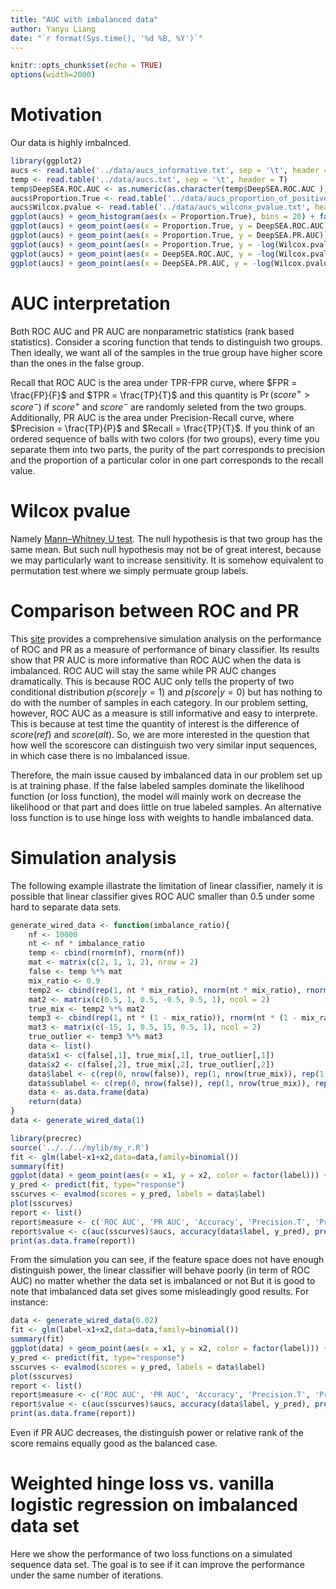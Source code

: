 ```yaml
---
title: "AUC with imbalanced data"
author: Yanyu Liang
date: "`r format(Sys.time(), '%d %B, %Y')`"
---
```

    
<style>
pre code, pre, code {
    white-space: pre !important;
    overflow-x: scroll !important;
    word-break: keep-all !important;
    word-wrap: initial !important;
}
</style>
    
```r
knitr::opts_chunk$set(echo = TRUE)
options(width=2000)
```

# Motivation

Our data is highly imbalnced.

```r
library(ggplot2)
aucs <- read.table('../data/aucs_informative.txt', sep = '\t', header = T)
temp <- read.table('../data/aucs.txt', sep = '\t', header = T)
temp$DeepSEA.ROC.AUC <- as.numeric(as.character(temp$DeepSEA.ROC.AUC ))
aucs$Proportion.True <- read.table('../data/aucs_proportion_of_positive.txt', header = T)[!is.na(temp$DeepSEA.ROC.AUC),]
aucs$Wilcox.pvalue <- read.table('../data/aucs_wilconx_pvalue.txt', header = T)[!is.na(temp$DeepSEA.ROC.AUC),]
ggplot(aucs) + geom_histogram(aes(x = Proportion.True), bins = 20) + facet_wrap(~ AnnotationType, scales = 'free')
ggplot(aucs) + geom_point(aes(x = Proportion.True, y = DeepSEA.ROC.AUC)) + facet_wrap(~ AnnotationType, scales = 'free') + ggtitle('Proportion of true label vs. ROC AUC')
ggplot(aucs) + geom_point(aes(x = Proportion.True, y = DeepSEA.PR.AUC)) + facet_wrap(~ AnnotationType, scales = 'free') + ggtitle('Proportion of true label vs. PR AUC')
ggplot(aucs) + geom_point(aes(x = Proportion.True, y = -log(Wilcox.pvalue))) + facet_wrap(~ AnnotationType, scales = 'free') + ggtitle('Proportion of true label vs. Wilcox pvalue') + scale_x_sqrt()
ggplot(aucs) + geom_point(aes(x = DeepSEA.ROC.AUC, y = -log(Wilcox.pvalue), color = log(Proportion.True))) + facet_wrap(~ AnnotationType, scales = 'free') + ggtitle('ROC AUC vs. Wilcox pvalue') + scale_x_sqrt()
ggplot(aucs) + geom_point(aes(x = DeepSEA.PR.AUC, y = -log(Wilcox.pvalue), color = log(Proportion.True))) + facet_wrap(~ AnnotationType, scales = 'free') + ggtitle('PR AUC vs. Wilcox pvalue') + scale_x_sqrt()
```

# AUC interpretation

Both ROC AUC and PR AUC are nonparametric statistics (rank based statistics). Consider a scoring function that tends to distinguish two groups. Then ideally, we want all of the samples in the true group have higher score than the ones in the false group.

Recall that ROC AUC is the area under TPR-FPR curve, where $FPR = \frac{FP}{F}$ and $TPR = \frac{TP}{T}$ and this quantity is $\Pr(score^+ > score^−)$ if $score^+$ and $score^−$ are randomly seleted from the two groups. Additionally, PR AUC is the area under Precision-Recall curve, where $Precision = \frac{TP}{P}$ and $Recall = \frac{TP}{T}$. If you think of an ordered sequence of balls with two colors (for two groups), every time you separate them into two parts, the purity of the part corresponds to precision and the proportion of a particular color in one part corresponds to the recall value.

# Wilcox pvalue

Namely [Mann–Whitney U test](https://en.wikipedia.org/wiki/Mann%E2%80%93Whitney_U_test). The null hypothesis is that two group has the same mean. But such null hypothesis may not be of great interest, because we may particularly want to increase sensitivity. It is somehow equivalent to permutation test where we simply permuate group labels.

# Comparison between ROC and PR

This [site](https://classeval.wordpress.com/) provides a comprehensive simulation analysis on the performance of ROC and PR as a measure of performance of binary classifier. Its results show that PR AUC is more informative than ROC AUC when the data is imbalanced. ROC AUC will stay the same while PR AUC changes dramatically. This is because ROC AUC only tells the property of two conditional distribution $p(score|y = 1)$ and $p(score|y = 0)$ but has nothing to do with the number of samples in each category. In our problem setting, however, ROC AUC as a measure is still informative and easy to interprete. This is because at test time the quantity of interest is the difference of $score(ref)$ and $score(alt)$. So, we are more interested in the question that how well the scorescore can distinguish two very similar input sequences, in which case there is no imbalanced issue.

Therefore, the main issue caused by imbalanced data in our problem set up is at training phase. If the false labeled samples dominate the likelihood function (or loss function), the model will mainly work on decrease the likelihood or that part and does little on true labeled samples. An alternative loss function is to use hinge loss with weights to handle imbalanced data.

# Simulation analysis

The following example illastrate the limitation of linear classifier, namely it is possible that linear classifier gives ROC AUC smaller than 0.5 under some hard to separate data sets.

```r
generate_wired_data <- function(imbalance_ratio){
    nf <- 10000
    nt <- nf * imbalance_ratio
    temp <- cbind(rnorm(nf), rnorm(nf))
    mat <- matrix(c(2, 1, 1, 2), nrow = 2)
    false <- temp %*% mat
    mix_ratio <- 0.9
    temp2 <- cbind(rep(1, nt * mix_ratio), rnorm(nt * mix_ratio), rnorm(nt * mix_ratio))
    mat2 <- matrix(c(0.5, 1, 0.5, -0.5, 0.5, 1), ncol = 2)
    true_mix <- temp2 %*% mat2 
    temp3 <- cbind(rep(1, nt * (1 - mix_ratio)), rnorm(nt * (1 - mix_ratio)), rnorm(nt * (1 - mix_ratio)))
    mat3 <- matrix(c(-15, 1, 0.5, 15, 0.5, 1), ncol = 2)
    true_outlier <- temp3 %*% mat3
    data <- list()
    data$x1 <- c(false[,1], true_mix[,1], true_outlier[,1])
    data$x2 <- c(false[,2], true_mix[,2], true_outlier[,2])
    data$label <- c(rep(0, nrow(false)), rep(1, nrow(true_mix)), rep(1, nrow(true_outlier)))
    data$sublabel <- c(rep(0, nrow(false)), rep(1, nrow(true_mix)), rep(2, nrow(true_outlier)))
    data <- as.data.frame(data)
    return(data)
}
data <- generate_wired_data(1)
```

```r
library(precrec)
source('../../../mylib/my_r.R')
fit <- glm(label~x1+x2,data=data,family=binomial())
summary(fit)
ggplot(data) + geom_point(aes(x = x1, y = x2, color = factor(label))) + ggtitle('Simulated data') + geom_abline(intercept = -fit$coefficients[1]/fit$coefficients[3], slope = -fit$coefficients[2]/fit$coefficients[3])
y_pred <- predict(fit, type="response")
sscurves <- evalmod(scores = y_pred, labels = data$label)
plot(sscurves)
report <- list()
report$measure <- c('ROC AUC', 'PR AUC', 'Accuracy', 'Precision.T', 'Precision.F', 'Recall.T', 'Recall.F', 'Proportion.T', 'Proportion.F')
report$value <- c(auc(sscurves)$aucs, accuracy(data$label, y_pred), precision.t(data$label, y_pred), precision.f(data$label, y_pred), recall.t(data$label, y_pred), recall.f(data$label, y_pred), proportion.t(data$label), proportion.f(data$label))
print(as.data.frame(report))
```

From the simulation you can see, if the feature space does not have enough distinguish power, the linear classifier will behave poorly (in term of ROC AUC) no matter whether the data set is imbalanced or not But it is good to note that imbalanced data set gives some misleadingly good results. For instance:

```r
data <- generate_wired_data(0.02)
fit <- glm(label~x1+x2,data=data,family=binomial())
summary(fit)
ggplot(data) + geom_point(aes(x = x1, y = x2, color = factor(label))) + ggtitle('Simulated data') + geom_abline(intercept = -fit$coefficients[1]/fit$coefficients[3], slope = -fit$coefficients[2]/fit$coefficients[3])
y_pred <- predict(fit, type="response")
sscurves <- evalmod(scores = y_pred, labels = data$label)
plot(sscurves)
report <- list()
report$measure <- c('ROC AUC', 'PR AUC', 'Accuracy', 'Precision.T', 'Precision.F', 'Recall.T', 'Recall.F', 'Proportion.T', 'Proportion.F')
report$value <- c(auc(sscurves)$aucs, accuracy(data$label, y_pred), precision.t(data$label, y_pred), precision.f(data$label, y_pred), recall.t(data$label, y_pred), recall.f(data$label, y_pred), proportion.t(data$label), proportion.f(data$label))
print(as.data.frame(report))
```

Even if PR AUC decreases, the distinguish power or relative rank of the score remains equally good as the balanced case.

# Weighted hinge loss vs. vanilla logistic regression on imbalanced data set

Here we show the performance of two loss functions on a simulated sequence data set. The goal is to see if it can improve the performance under the same number of iterations.

